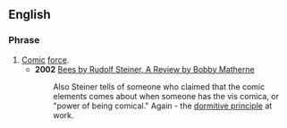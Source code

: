 ==English==

===Phrase===
{{infl|en|phrase|head=[[vis]] [[comica]]}}

# [[comic|Comic]] [[force]].
#*'''2002''' [http://www.doyletics.com/arj/beesrvw.htm#3fn Bees by Rudolf Steiner,  A Review by Bobby Matherne]
:::Also Steiner tells of someone who claimed that the comic elements comes about when someone has the vis comica, or "power of being comical." Again - the [[dormitive principle]] at work.